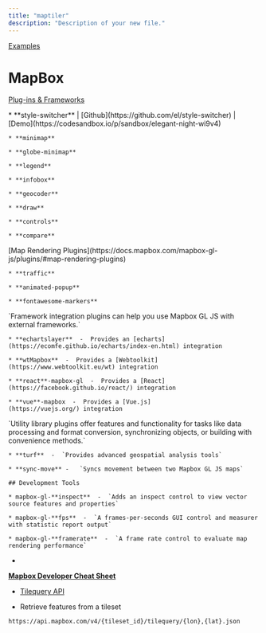 ```yaml
---
title: "maptiler"
description: "Description of your new file."
---
```


<CardGroup cols="2">
  <Card title="Minimap" icon="map" href="https://docs.maptiler.com/sdk-js/examples/control-minimap/" img="https://docs.maptiler.com/sdk-js/assets/img/examples/control-minimap.png" />

  <Card title="Style Switcher" icon="sparkles" href="https://docs.maptiler.com/sdk-js/examples/control-style-switcher/" img="https://docs.maptiler.com/sdk-js/assets/img/examples/control-style-switcher.png" />

  <Card title="Sync Map w List of Places" icon="list" href="https://docs.maptiler.com/sdk-js/examples/list-of-places/" img="https://docs.maptiler.com/sdk-js/examples/list-of-places/map_with_a_list_of_places.png" />

  <Card title="Maps in React series" icon="MAP" href="https://docs.maptiler.com/react/sdk-js/geocoding-control/" img="https://docs.maptiler.com/react/sdk-js/geocoding-control/geocoding-control.png">

  </Card>

  <Card title="React js w popup and sidebar" icon="react" href="https://docs.maptiler.com/react/sdk-js/popup-sidebar/" img="https://docs.maptiler.com/react/sdk-js/popup-sidebar/final_map.png">

  </Card>

  <Card title="React js w geocoding control" icon="react" href="https://docs.maptiler.com/react/sdk-js/geocoding-control/" img="https://docs.maptiler.com/react/sdk-js/geocoding-control/geocoding-control-map-center.png">

  </Card>

  <Card title="Geocoding" icon="sparkles" iconType="map" href="https://docs.maptiler.com/sdk-js/examples/geocoder-component/" img="https://docs.maptiler.com/sdk-js/assets/img/examples/geocoder-component.png">

  </Card>

  <Card title="Map Legend & Toggle" icon="sparkles" href="https://docs.maptiler.com/sdk-js/examples/control-legend/" img="https://docs.maptiler.com/sdk-js/assets/img/examples/control-legend.png">

  </Card>

  <Card title="Add a WMS source" icon="sparkles" href="https://docs.maptiler.com/sdk-js/examples/wms/" img="https://docs.maptiler.com/sdk-js/assets/img/examples/wms.png">

  </Card>

  <Card title="Marker Layout" icon="sparkles" href="https://docs.maptiler.com/sdk-js/modules/marker-layout/#full-code" img="https://docs.maptiler.com/sdk-js/assets/img/examples/marker-layout-basic.png">

  </Card>

  <Card title="Icon image URL" icon="sparkles" href="https://docs.maptiler.com/sdk-js/examples/rich-text-format/" img="https://docs.maptiler.com/sdk-js/assets/img/examples/rich-text-format.png">

  </Card>
</CardGroup>

[Examples](https://docs.maptiler.com/sdk-js/examples/)

# MapBox

[Plug-ins & Frameworks](https://docs.mapbox.com/mapbox-gl-js/plugins/)

<AccordionGroup>
  <Accordion title="User Interface Plugins" defaultOpen={false}>
    * **style-switcher**   |   [Github](https://github.com/el/style-switcher)   |   [Demo](https://codesandbox.io/p/sandbox/elegant-night-wi9v4)

    * **minimap**

    * **globe-minimap**

    * **legend**

    * **infobox**

    * **geocoder**

    * **draw**

    * **controls**

    * **compare**
  </Accordion>

  <Accordion title="Map Rendering Plugins" defaultOpen={false}>
    [Map Rendering Plugins](https://docs.mapbox.com/mapbox-gl-js/plugins/#map-rendering-plugins)

    * **traffic**

    * **animated-popup**

    * **fontawesome-markers**
  </Accordion>

  <Accordion title="Framework Integrations" defaultOpen={false}>
    `Framework integration plugins can help you use Mapbox GL JS with external frameworks.`

    * **echartslayer**  -  Provides an [echarts](https://ecomfe.github.io/echarts/index-en.html) integration

    * **wtMapbox**  -  Provides a [Webtoolkit](https://www.webtoolkit.eu/wt) integration

    * **react**-mapbox-gl  -  Provides a [React](https://facebook.github.io/react/) integration

    * **vue**-mapbox  -  Provides a [Vue.js](https://vuejs.org/) integration
  </Accordion>

  <Accordion title="Utility Libraries" defaultOpen={false}>
    `Utility library plugins offer features and functionality for tasks like data processing and format conversion, synchronizing objects, or building with convenience methods.`

    * **turf**  -  `Provides advanced geospatial analysis tools`

    * **sync-move**	-	`Syncs movement between two Mapbox GL JS maps`

    ## Development Tools

    * mapbox-gl-**inspect**  -  `Adds an inspect control to view vector source features and properties`

    * mapbox-gl-**fps**  -  `A frames-per-seconds GUI control and measurer with statistic report output`

    * mapbox-gl-**framerate**  -  `A frame rate control to evaluate map rendering performance`
  </Accordion>
</AccordionGroup>

* [
  ](https://github.com/el/style-switcher)

[**Mapbox Developer Cheat Sheet**](https://labs.mapbox.com/developer-cheatsheet/)

* [Tilequery API](https://docs.mapbox.com/api/maps/tilequery/)

* Retrieve features from a tileset

`https://api.mapbox.com/v4/{tileset_id}/tilequery/{lon},{lat}.json`